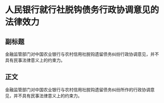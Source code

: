# 人民银行就行社脱钩债务行政协调意见的法律效力
## 副标题
金融监管部门对中国农业银行与农村信用社脱钩遗留债务纠纷行政协调意见，并不具有民事法律意义上的约束力。
## 正文
金融监管部门对中国农业银行与农村信用社脱钩遗留债务纠纷所作的行政协调意见，并不具有民事法律意义上的约束力。